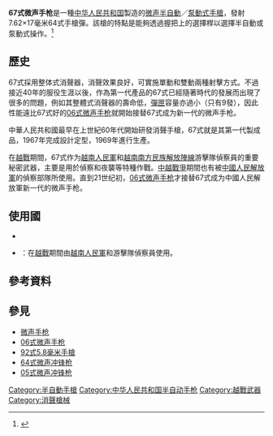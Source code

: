 {{noteTA
|G1=軍事
|G2=長度單位
|G3=Firearms
}}
{{Infobox Weapon
|name= 67式微<nowiki/>声手枪
|image=
|caption=
|origin= {{flagcountry|PRC}}
|type= [[抑制器|微声]][[半自動手槍|半自動]]／[[泵動式|泵動式]][[手槍|手槍]]
<!-- Type selection -->
|is_ranged= yes
|is_bladed=
|is_explosive=
|is_artillery=
|is_vehicle=
<!-- Service history -->
|service= 1967年—
|used_by=
|wars= [[越南戰爭|越南戰爭]]<br>[[中越戰爭|中越戰爭]]
<!-- Production history -->
|designer=
|design_date= 1967—1969年
|manufacturer=
|production_date= 1969年—
|number=
|variants=
<!-- General specifications -->
|weight= 1.05公斤（空槍連彈匣）
|length= 226.2毫米
|part_length= 86.5毫米
|width= 30毫米
|height= 126毫米
|crew=
<!-- Ranged weapon specifications -->
|cartridge= 7.62×17毫米64式手槍彈
|caliber= 7.62毫米
|action= -{}-
* [[後座作用|槍管短行程後座作用]]（半自動）
* [[手動槍機|泵動式]]（手動操作）
* 單／雙動
|rate= 半自動<br/>[[連發步槍|連發]]（手動操作時）
|velocity= 300[[米每秒|米／秒]]（984.3[[英尺每秒|英尺／秒]]）
|range= 50公尺（54.68[[码|码]]，164.04英尺）
|max_range=
|feed= 9发[[彈匣|彈匣]]
|sights= [[機械瞄具|機械瞄具]]：金属缺口式[[照門|照門]]及固定片狀[[照準器|準星]]
<!-- 火炮規格 -->
}}

'''67式微<nowiki/>声手枪'''是一種[[中华人民共和国|中华人民共和国]]製造的[[抑制器|微声]][[半自動手槍|半自動]]／[[泵動式|泵動式]][[手槍|手槍]]，發射7.62×17毫米64式手槍彈。該槍的特點是能夠透過握把上的選擇桿以選擇半自動或泵動式操作。<ref>{{Cite web |url=http://pewpewpew.work/china/handgun/67/67.htm |title=槍炮世界—1967年式微聲手槍 |accessdate=2020-05-10 |archive-date=2019-09-06 |archive-url=https://web.archive.org/web/20190906093234/http://pewpewpew.work/china/handgun/67/67.htm |dead-url=no }}</ref>

== 歷史 ==
67式採用整体式消聲器，消聲效果良好，可實施單動和雙動兩種射擊方式。不過接近40年的服役生涯以後，作為第一代產品的67式已經隨著時代的發展而出現了很多的問題，例如其整體式消聲器的壽命低，[[彈匣|彈匣]]容量亦過小（只有9發），因此性能遠比67式好的[[06式微声手枪|06式微声手枪]]就開始接替67式成为新一代的微声手枪。

中華人民共和國最早在上世紀60年代開始研發消聲手槍，67式就是其第一代製成品，1967年完成設計定型，1969年進行生產。

在[[越戰|越戰]]期間，67式作为[[越南人民軍|越南人民軍]]和[[越南南方民族解放陣線|越南南方民族解放陣線]]游擊隊偵察員的重要秘密武器，主要是用於偵察和夜襲等特種作戰。[[中越戰爭|中越戰爭]]期間也有被[[中國人民解放軍|中國人民解放軍]]的偵察部隊所使用。直到21世纪初，[[06式微声手枪|06式微声手枪]]才接替67式成为中國人民解放軍新一代的微声手枪。

== 使用國 ==
* {{flag|PRC}}
* {{flag|Vietnam}}：在[[越戰|越戰]]期間由[[越南人民軍|越南人民軍]]和游擊隊偵察員使用。

== 參考資料 ==
<references/>

== 參見 ==
* [[抑制器|微声]][[半自動手槍|手枪]]
* [[06式微声手枪|06式微声手枪]]
* [[92式手槍|92式5.8毫米手槍]]
* [[64式微声冲锋枪|64式微声冲锋枪]]
* [[05式微声冲锋枪|05式微声冲锋枪]]

[[Category:半自動手槍|Category:半自動手槍]]
[[Category:中华人民共和国半自动手枪|Category:中华人民共和国半自动手枪]]
[[Category:越戰武器|Category:越戰武器]]
[[Category:消聲槍械|Category:消聲槍械]]